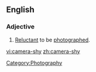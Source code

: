 ==English==

===Adjective===
{{en-adj|pos=[[camera]]-[[shy]]}}

# [[reluctant|Reluctant]] to be [[photograph]]ed.

[[Category:Photography]]

[[vi:camera-shy]]
[[zh:camera-shy]]